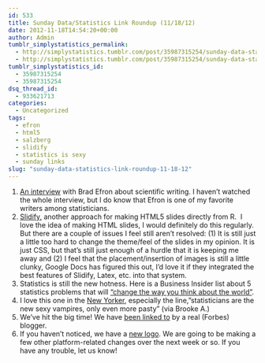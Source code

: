 ```yaml
---
id: 533
title: Sunday Data/Statistics Link Roundup (11/18/12)
date: 2012-11-18T14:54:20+00:00
author: Admin
tumblr_simplystatistics_permalink:
  - http://simplystatistics.tumblr.com/post/35987315254/sunday-data-statistics-link-roundup-11-18-12
  - http://simplystatistics.tumblr.com/post/35987315254/sunday-data-statistics-link-roundup-11-18-12
tumblr_simplystatistics_id:
  - 35987315254
  - 35987315254
dsq_thread_id:
  - 933621713
categories:
  - Uncategorized
tags:
  - efron
  - html5
  - salzberg
  - slidify
  - statistics is sexy
  - sunday links
slug: "sunday-data-statistics-link-roundup-11-18-12"
---
```

  1. <a href="http://www.youtube.com/watch?v=Ipk3HIIG9-o&feature=youtu.be" target="_blank">An interview</a> with Brad Efron about scientific writing. I haven&#8217;t watched the whole interview, but I do know that Efron is one of my favorite writers among statisticians.
  2. <a href="http://ramnathv.github.com/slidify/" target="_blank">Slidify,</a> another approach for making HTML5 slides directly from R.  I love the idea of making HTML slides, I would definitely do this regularly. But there are a couple of issues I feel still aren&#8217;t resolved: (1) It is still just a little too hard to change the theme/feel of the slides in my opinion. It is just CSS, but that&#8217;s still just enough of a hurdle that it is keeping me away and (2) I feel that the placement/insertion of images is still a little clunky, Google Docs has figured this out, I&#8217;d love it if they integrated the best features of Slidify, Latex, etc. into that system. 
  3. Statistics is still the new hotness. Here is a Business Insider list about 5 statistics problems that will <a href="http://www.businessinsider.com/five-statistics-problems-that-will-change-the-way-you-see-the-world-2012-11" target="_blank">&#8220;change the way you think about the world&#8221;</a>. 
  4. I love this one in the <a href="http://www.newyorker.com/humor/2012/11/19/121119sh_shouts_rudnick" target="_blank">New Yorker</a>, especially the line,&#8221;<span>statisticians are the new sexy vampires, only even more pasty&#8221; (via Brooke A.)</span><span><br /></span>
  5. <span>We&#8217;ve hit the big time! We have <a href="http://www.forbes.com/sites/stevensalzberg/2012/11/12/the-election-is-over-and-the-math-geeks-won/" target="_blank">been linked to</a> by a real (Forbes) blogger. </span>
  6. <span>If you haven&#8217;t noticed, we have a <a href="http://simplystatistics.org/post/35842154215/logo-contest-winner" target="_blank">new logo</a>. We are going to be making a few other platform-related changes over the next week or so. If you have any trouble, let us know!</span>
